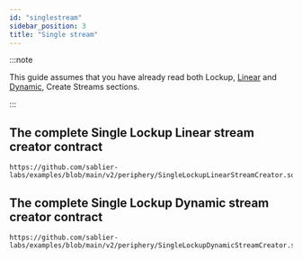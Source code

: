 ```yaml
---
id: "singlestream"
sidebar_position: 3
title: "Single stream"
---
```


:::note

This guide assumes that you have already read both Lockup, [Linear](/contracts/v2/guides/create-stream/lockup-linear)
and [Dynamic](/contracts/v2/guides/create-stream/lockup-dynamic), Create Streams sections.

:::

## The complete Single Lockup Linear stream creator contract

```solidity reference title="Single Lockup Linear stream creator"
https://github.com/sablier-labs/examples/blob/main/v2/periphery/SingleLockupLinearStreamCreator.sol
```

## The complete Single Lockup Dynamic stream creator contract

```solidity reference title="Single Lockup Dynamic stream creator"
https://github.com/sablier-labs/examples/blob/main/v2/periphery/SingleLockupDynamicStreamCreator.sol
```
